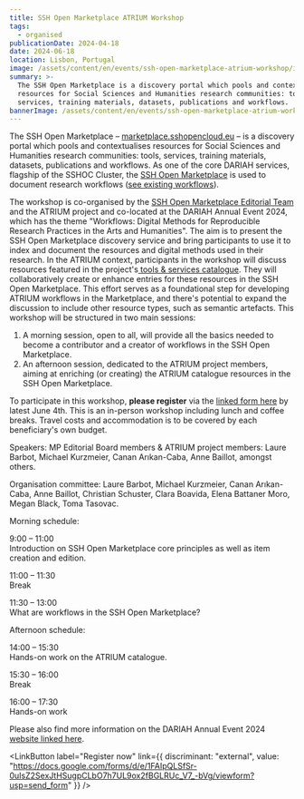 ```yaml
---
title: SSH Open Marketplace ATRIUM Workshop
tags:
  - organised
publicationDate: 2024-04-18
date: 2024-06-18
location: Lisbon, Portugal
image: /assets/content/en/events/ssh-open-marketplace-atrium-workshop/image.png
summary: >-
  The SSH Open Marketplace is a discovery portal which pools and contextualises
  resources for Social Sciences and Humanities research communities: tools,
  services, training materials, datasets, publications and workflows.
bannerImage: /assets/content/en/events/ssh-open-marketplace-atrium-workshop/bannerImage.png
---
```

The SSH Open Marketplace – [marketplace.sshopencloud.eu](https://marketplace.sshopencloud.eu) – is a discovery portal which pools and contextualises resources for Social Sciences and Humanities research communities: tools, services, training materials, datasets, publications and workflows. As one of the core DARIAH services, flagship of the SSHOC Cluster, the [SSH Open Marketplace](https://marketplace.sshopencloud.eu) is used to document research workflows ([see existing workflows](https://marketplace.sshopencloud.eu/search?categories=workflow)).

The workshop is co-organised by the [SSH Open Marketplace Editorial Team](https://marketplace.sshopencloud.eu/about/team) and the ATRIUM project and co-located at the DARIAH Annual Event 2024, which has the theme "Workflows: Digital Methods for Reproducible Research Practices in the Arts and Humanities". The aim is to present the SSH Open Marketplace discovery service and bring participants to use it to index and document the resources and digital methods used in their research. In the ATRIUM context, participants in the workshop will discuss resources featured in the project's[ tools & services catalogue](https://marketplace.sshopencloud.eu/search?f.keyword=ATRIUM+catalogue). They will collaboratively create or enhance entries for these resources in the SSH Open Marketplace. This effort serves as a foundational step for developing ATRIUM workflows in the Marketplace, and there's potential to expand the discussion to include other resource types, such as semantic artefacts. This workshop will be structured in two main sessions:

1. A morning session, open to all, will provide all the basics needed to become a contributor and a creator of workflows in the SSH Open Marketplace.
2. An afternoon session, dedicated to the ATRIUM project members, aiming at enriching (or creating) the ATRIUM catalogue resources in the SSH Open Marketplace.

To participate in this workshop, **please register** via the [linked form here](https://docs.google.com/forms/d/e/1FAIpQLSfSr-0uIsZ2SexJtHSugpCLbO7h7UL9ox2fBGLRUc_V7_-bVg/viewform) by latest June 4th. This is an in-person workshop including lunch and coffee breaks. Travel costs and accommodation is to be covered by each beneficiary's own budget.

Speakers: MP Editorial Board members & ATRIUM project members: Laure Barbot, Michael Kurzmeier, Canan Arıkan-Caba, Anne Baillot, amongst others.

Organisation committee: Laure Barbot, Michael Kurzmeier, Canan Arıkan-Caba, Anne Baillot, Christian Schuster, Clara Boavida, Elena Battaner Moro, Megan Black, Toma Tasovac.

Morning schedule:

9:00 – 11:00\
Introduction on SSH Open Marketplace core principles as well as item creation and edition.

11:00 – 11:30\
Break

11:30 – 13:00\
What are workflows in the SSH Open Marketplace?

Afternoon schedule:

14:00 – 15:30 \
Hands-on work on the ATRIUM catalogue.

15:30 – 16:00\
Break

16:00 – 17:30\
Hands-on work

Please also find more information on the DARIAH Annual Event 2024 [website linked here](https://www.conftool.net/dariah2024/index.php?page=browseSessions\&form_room=1).

<LinkButton label="Register now" link={{ discriminant: "external", value: "https://docs.google.com/forms/d/e/1FAIpQLSfSr-0uIsZ2SexJtHSugpCLbO7h7UL9ox2fBGLRUc_V7_-bVg/viewform?usp=send_form" }} />

